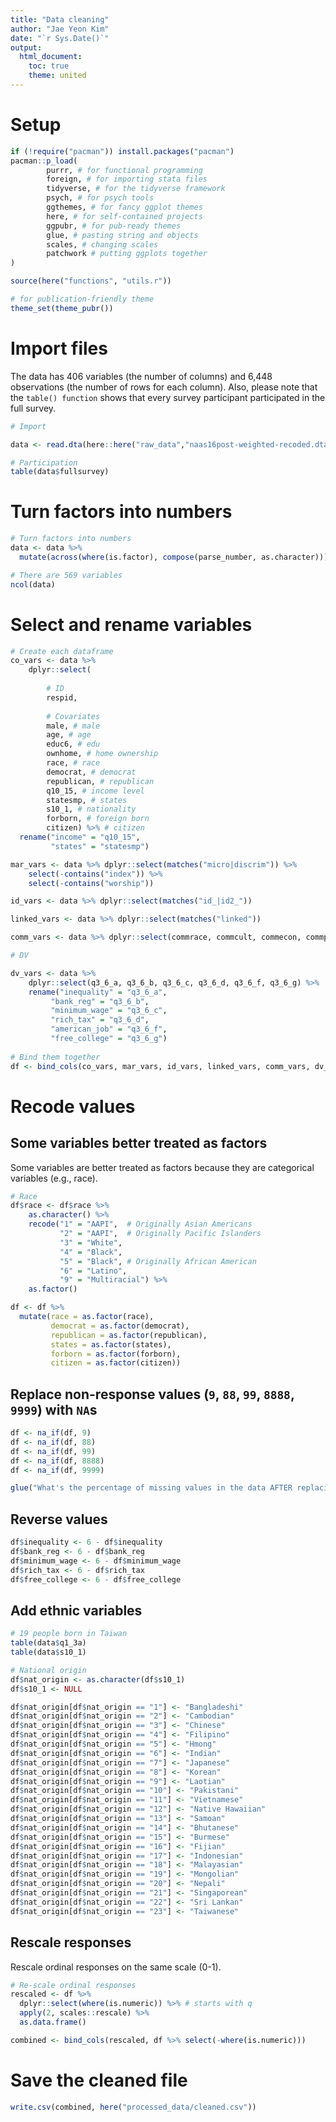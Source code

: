 ```yaml
---
title: "Data cleaning"
author: "Jae Yeon Kim"
date: "`r Sys.Date()`"
output:
  html_document: 
    toc: true
    theme: united
---
```


# Setup 

```r
if (!require("pacman")) install.packages("pacman")
pacman::p_load(
        purrr, # for functional programming
        foreign, # for importing stata files 
        tidyverse, # for the tidyverse framework 
        psych, # for psych tools  
        ggthemes, # for fancy ggplot themes
        here, # for self-contained projects
        ggpubr, # for pub-ready themes 
        glue, # pasting string and objects
        scales, # changing scales 
        patchwork # putting ggplots together
)

source(here("functions", "utils.r"))

# for publication-friendly theme 
theme_set(theme_pubr())
```

# Import files 

The data has 406 variables (the number of columns) and 6,448 observations (the number of rows for each column). Also, please note that the `table() function` shows that every survey participant participated in the full survey. 

```r
# Import 

data <- read.dta(here::here("raw_data","naas16post-weighted-recoded.dta"))

# Participation 
table(data$fullsurvey)
```

# Turn factors into numbers

```r
# Turn factors into numbers 
data <- data %>%
  mutate(across(where(is.factor), compose(parse_number, as.character)))

# There are 569 variables 
ncol(data) 
```

# Select and rename variables 

```r
# Create each dataframe
co_vars <- data %>%
    dplyr::select(
  
        # ID
        respid,     
       
        # Covariates
        male, # male 
        age, # age 
        educ6, # edu 
        ownhome, # home ownership 
        race, # race 
        democrat, # democrat
        republican, # republican
        q10_15, # income level
        statesmp, # states 
        s10_1, # nationality 
        forborn, # foreign born 
        citizen) %>% # citizen
  rename("income" = "q10_15",
         "states" = "statesmp")

mar_vars <- data %>% dplyr::select(matches("micro|discrim")) %>%
    select(-contains("index")) %>%
    select(-contains("worship"))

id_vars <- data %>% dplyr::select(matches("id_|id2_"))

linked_vars <- data %>% dplyr::select(matches("linked"))

comm_vars <- data %>% dplyr::select(commrace, commcult, commecon, commpol)

# DV 

dv_vars <- data %>%
    dplyr::select(q3_6_a, q3_6_b, q3_6_c, q3_6_d, q3_6_f, q3_6_g) %>%
    rename("inequality" = "q3_6_a",
         "bank_reg" = "q3_6_b",
         "minimum_wage" = "q3_6_c",
         "rich_tax" = "q3_6_d",
         "american_job" = "q3_6_f",
         "free_college" = "q3_6_g")
    
# Bind them together
df <- bind_cols(co_vars, mar_vars, id_vars, linked_vars, comm_vars, dv_vars)
```

# Recode values 

## Some variables better treated as factors 

Some variables are better treated as factors because they are categorical variables (e.g., race). 

```r
# Race
df$race <- df$race %>%
    as.character() %>%
    recode("1" = "AAPI",  # Originally Asian Americans 
           "2" = "AAPI",  # Originally Pacific Islanders
           "3" = "White",
           "4" = "Black",
           "5" = "Black", # Originally African American
           "6" = "Latino",
           "9" = "Multiracial") %>%
    as.factor()

df <- df %>%
  mutate(race = as.factor(race),
         democrat = as.factor(democrat),
         republican = as.factor(republican),
         states = as.factor(states),
         forborn = as.factor(forborn),
         citizen = as.factor(citizen))
```

## Replace non-response values (`9`, `88`, `99`, `8888`, `9999`) with `NA`s

```r
df <- na_if(df, 9)
df <- na_if(df, 88)
df <- na_if(df, 99)
df <- na_if(df, 8888)
df <- na_if(df, 9999)

glue("What's the percentage of missing values in the data AFTER replacing non-reponse values with NAs?: {(mean(is.na(df)) %>% round(2)) * 100}%")
```

## Reverse values 

```r
df$inequality <- 6 - df$inequality
df$bank_reg <- 6 - df$bank_reg
df$minimum_wage <- 6 - df$minimum_wage
df$rich_tax <- 6 - df$rich_tax
df$free_college <- 6 - df$free_college
```

## Add ethnic variables 

```r
# 19 people born in Taiwan
table(data$q1_3a)
table(data$s10_1)

# National origin 
df$nat_origin <- as.character(df$s10_1)
df$s10_1 <- NULL
```

```r
df$nat_origin[df$nat_origin == "1"] <- "Bangladeshi"
df$nat_origin[df$nat_origin == "2"] <- "Cambodian"
df$nat_origin[df$nat_origin == "3"] <- "Chinese"
df$nat_origin[df$nat_origin == "4"] <- "Filipino"
df$nat_origin[df$nat_origin == "5"] <- "Hmong"
df$nat_origin[df$nat_origin == "6"] <- "Indian"
df$nat_origin[df$nat_origin == "7"] <- "Japanese"
df$nat_origin[df$nat_origin == "8"] <- "Korean"
df$nat_origin[df$nat_origin == "9"] <- "Laotian"
df$nat_origin[df$nat_origin == "10"] <- "Pakistani"
df$nat_origin[df$nat_origin == "11"] <- "Vietnamese"
df$nat_origin[df$nat_origin == "12"] <- "Native Hawaiian"
df$nat_origin[df$nat_origin == "13"] <- "Samoan"
df$nat_origin[df$nat_origin == "14"] <- "Bhutanese"
df$nat_origin[df$nat_origin == "15"] <- "Burmese"
df$nat_origin[df$nat_origin == "16"] <- "Fijian"
df$nat_origin[df$nat_origin == "17"] <- "Indonesian"
df$nat_origin[df$nat_origin == "18"] <- "Malayasian"
df$nat_origin[df$nat_origin == "19"] <- "Mongolian"
df$nat_origin[df$nat_origin == "20"] <- "Nepali"
df$nat_origin[df$nat_origin == "21"] <- "Singaporean"
df$nat_origin[df$nat_origin == "22"] <- "Sri Lankan"
df$nat_origin[df$nat_origin == "23"] <- "Taiwanese"
```

## Rescale responses 

Rescale ordinal responses on the same scale (0-1).

```r
# Re-scale ordinal responses
rescaled <- df %>%
  dplyr::select(where(is.numeric)) %>% # starts with q
  apply(2, scales::rescale) %>%
  as.data.frame() 
```

```r
combined <- bind_cols(rescaled, df %>% select(-where(is.numeric)))
```

# Save the cleaned file 

```r
write.csv(combined, here("processed_data/cleaned.csv"))
```
